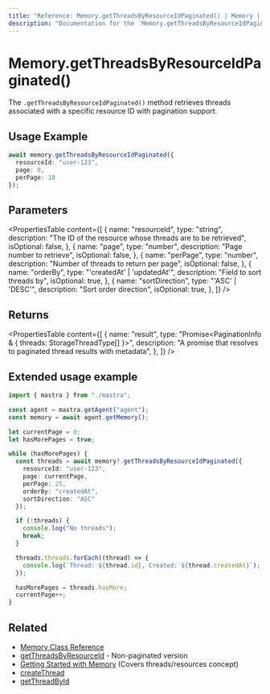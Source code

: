 ```yaml
---
title: "Reference: Memory.getThreadsByResourceIdPaginated() | Memory | Mastra Docs"
description: "Documentation for the `Memory.getThreadsByResourceIdPaginated()` method in Mastra, which retrieves threads associated with a specific resource ID with pagination support."
---
```


# Memory.getThreadsByResourceIdPaginated()

The `.getThreadsByResourceIdPaginated()` method retrieves threads associated with a specific resource ID with pagination support.

## Usage Example

```typescript copy
await memory.getThreadsByResourceIdPaginated({
  resourceId: "user-123",
  page: 0,
  perPage: 10
});
```

## Parameters

<PropertiesTable
  content={[
    {
      name: "resourceId",
      type: "string",
      description: "The ID of the resource whose threads are to be retrieved",
      isOptional: false,
    },
    {
      name: "page",
      type: "number",
      description: "Page number to retrieve",
      isOptional: false,
    },
    {
      name: "perPage",
      type: "number",
      description: "Number of threads to return per page",
      isOptional: false,
    },
    {
      name: "orderBy",
      type: "'createdAt' | 'updatedAt'",
      description: "Field to sort threads by",
      isOptional: true,
    },
    {
      name: "sortDirection",
      type: "'ASC' | 'DESC'",
      description: "Sort order direction",
      isOptional: true,
    },
  ]}
/>

## Returns

<PropertiesTable
  content={[
    {
      name: "result",
      type: "Promise<PaginationInfo & { threads: StorageThreadType[] }>",
      description: "A promise that resolves to paginated thread results with metadata",
    },
  ]}
/>

## Extended usage example

```typescript filename="src/test-memory.ts" showLineNumbers copy
import { mastra } from "./mastra";

const agent = mastra.getAgent("agent");
const memory = await agent.getMemory();

let currentPage = 0;
let hasMorePages = true;

while (hasMorePages) {
  const threads = await memory?.getThreadsByResourceIdPaginated({
    resourceId: "user-123",
    page: currentPage,
    perPage: 25,
    orderBy: "createdAt",
    sortDirection: "ASC"
  });

  if (!threads) {
    console.log("No threads");
    break;
  }

  threads.threads.forEach((thread) => {
    console.log(`Thread: ${thread.id}, Created: ${thread.createdAt}`);
  });

  hasMorePages = threads.hasMore;
  currentPage++;
}
```

## Related

- [Memory Class Reference](/reference/memory/Memory.mdx)
- [getThreadsByResourceId](/reference/memory/getThreadsByResourceId.mdx) - Non-paginated version
- [Getting Started with Memory](/memory/overview.mdx) (Covers threads/resources concept)
- [createThread](/reference/memory/createThread.mdx)
- [getThreadById](/reference/memory/getThreadById.mdx)
